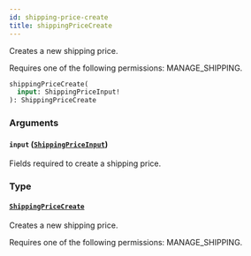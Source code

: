 ```yaml
---
id: shipping-price-create
title: shippingPriceCreate
---
```


Creates a new shipping price.

Requires one of the following permissions: MANAGE_SHIPPING.

```graphql
shippingPriceCreate(
  input: ShippingPriceInput!
): ShippingPriceCreate
```

### Arguments

#### `input` ([`ShippingPriceInput`](../../../developer/api-reference/inputs/shipping-price-input))

Fields required to create a shipping price.

### Type

#### [`ShippingPriceCreate`](../../../developer/api-reference/objects/shipping-price-create)

Creates a new shipping price.

Requires one of the following permissions: MANAGE_SHIPPING.
